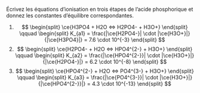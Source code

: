 ::: {.Exercise data-latex=""}

Écrivez les équations d’ionisation en trois étapes de l’acide phosphorique et donnez les constantes d’équilibre correspondantes. 
\vspace{\stretch{1}}

:::

::: {.Answer data-latex=""}

1. $$
\begin{split}
\ce{H3PO4 + H2O <=> H2PO4- + H3O+}
\end{split}
\qquad
\begin{split}
K_{a1} = \frac{|\ce{H2PO4-}| \cdot |\ce{H3O+}|}{|\ce{H3PO4}|} = 7.6 \cdot 10^{-3}
\end{split}
$$
2. $$
\begin{split}
\ce{H2PO4- + H2O <=> HPO4^{2-} + H3O+}
\end{split}
\qquad
\begin{split}
K_{a2} = \frac{|\ce{HPO4^{2-}}| \cdot |\ce{H3O+}|}{|\ce{H2PO4-}|} = 6.2 \cdot 10^{-8}
\end{split}
$$
3. $$
\begin{split}
\ce{HPO4^{2-} + H2O <=> PO4^{3-} + H3O+}
\end{split}
\qquad
\begin{split}
K_{a3} = \frac{|\ce{PO4^{3-}}| \cdot |\ce{H3O+}|}{|\ce{HPO4^{2-}}|} = 4.3 \cdot 10^{-13}
\end{split}
$$

:::
